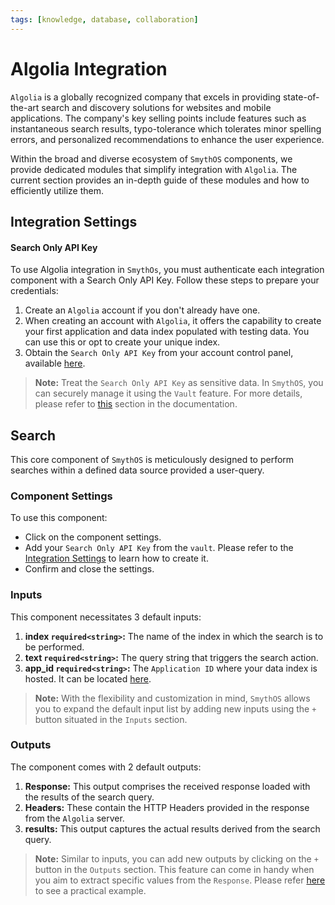 ```yaml
---
tags: [knowledge, database, collaboration]
---
```



# Algolia Integration

`Algolia` is a globally recognized company that excels in providing state-of-the-art search and discovery solutions for websites and mobile applications. The company's key selling points include features such as instantaneous search results, typo-tolerance which tolerates minor spelling errors, and personalized recommendations to enhance the user experience.

Within the broad and diverse ecosystem of `SmythOS` components, we provide dedicated modules that simplify integration with `Algolia`. The current section provides an in-depth guide of these modules and how to efficiently utilize them.

## Integration Settings

#### Search Only API Key
To use Algolia integration in `SmythOs`, you must authenticate each integration component with a Search Only API Key. Follow these steps to prepare your credentials:

1. Create an `Algolia` account if you don't already have one.
2. When creating an account with `Algolia`, it offers the capability to create your first application and data index populated with testing data. You can use this or opt to create your unique index.
3. Obtain the `Search Only API Key` from your account control panel, available [here](https://dashboard.algolia.com/account/api-keys/all).

> **Note:** Treat the `Search Only API Key` as sensitive data. In `SmythOS`, you can securely manage it using the `Vault` feature. For more details, please refer to [this](https://app.smythos.com/doc/#/vault/keysManagement) section in the documentation.

## Search
This core component of `SmythOS` is meticulously designed to perform searches within a defined data source provided a user-query.

### Component Settings
To use this component:
- Click on the component settings.
- Add your `Search Only API Key` from the `vault`. Please refer to the [Integration Settings](#integration-settings) to learn how to create it.
- Confirm and close the settings.

### Inputs
This component necessitates 3 default inputs:

1. **index `required<string>`:** The name of the index in which the search is to be performed.
2. **text `required<string>`:** The query string that triggers the search action.
3. **app_id `required<string>`:** The `Application ID` where your data index is hosted. It can be located [here](https://dashboard.algolia.com/account/api-keys/all). 

> **Note:** With the flexibility and customization in mind, `SmythOS` allows you to expand the default input list by adding new inputs using the `+` button situated in the `Inputs` section.

### Outputs
The component comes with 2 default outputs:

1. **Response:** This output comprises the received response loaded with the results of the search query. 
2. **Headers:** These contain the HTTP Headers provided in the response from the `Algolia` server.
3. **results:** This output captures the actual results derived from the search query.

> **Note:** Similar to inputs, you can add new outputs by clicking on the `+` button in the `Outputs` section. This feature can come in handy when you aim to extract specific values from the `Response`. Please refer [here](https://app.smythos.com/doc/#/components/APICall?id=example-without-authentication) to see a practical example.

<Arcade src="https://demo.arcade.software/ekl1C55DDJ4Rvo9E9JGZ?embed&embed_mobile=tab&embed_desktop=inline&show_copy_link=true" title="Algolia Search" />